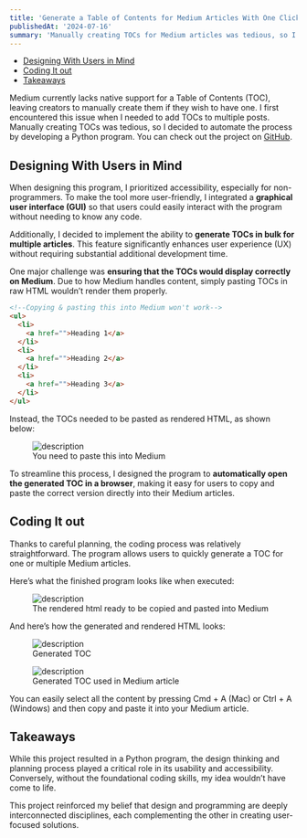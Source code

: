 ```yaml
---
title: 'Generate a Table of Contents for Medium Articles With One Click'
publishedAt: '2024-07-16'
summary: 'Manually creating TOCs for Medium articles was tedious, so I decided to automate the process by developing a Python program.'
---
```


- [Designing With Users in Mind](#designing-with-users-in-mind)
- [Coding It out](#coding-it-out)
- [Takeaways](#takeaways)

Medium currently lacks native support for a Table of Contents (TOC), leaving creators to manually create them if they wish to have one. I first encountered this issue when I needed to add TOCs to multiple posts. Manually creating TOCs was tedious, so I decided to automate the process by developing a Python program. You can check out the project on [GitHub](https://github.com/mrjwei/medium-toc-generator).

## Designing With Users in Mind

When designing this program, I prioritized accessibility, especially for non-programmers. To make the tool more user-friendly, I integrated a **graphical user interface (GUI)** so that users could easily interact with the program without needing to know any code.

Additionally, I decided to implement the ability to **generate TOCs in bulk for multiple articles**. This feature significantly enhances user experience (UX) without requiring substantial additional development time.

One major challenge was **ensuring that the TOCs would display correctly on Medium**. Due to how Medium handles content, simply pasting TOCs in raw HTML wouldn’t render them properly.

```html
<!--Copying & pasting this into Medium won't work-->
<ul>
  <li>
    <a href="">Heading 1</a>
  </li>
  <li>
    <a href="">Heading 2</a>
  </li>
  <li>
    <a href="">Heading 3</a>
  </li>
</ul>
```

Instead, the TOCs needed to be pasted as rendered HTML, as shown below:

<figure style={{ textAlign: 'center' }}>
  <img src="/generate-toc-for-medium/toc.png" alt="description" />
  <figcaption>You need to paste this into Medium</figcaption>
</figure>

To streamline this process, I designed the program to **automatically open the generated TOC in a browser**, making it easy for users to copy and paste the correct version directly into their Medium articles.

## Coding It out

Thanks to careful planning, the coding process was relatively straightforward. The program allows users to quickly generate a TOC for one or multiple Medium articles.

Here’s what the finished program looks like when executed:

<figure style={{ textAlign: 'center' }}>
  <img src="/generate-toc-for-medium/gui.png" alt="description" />
  <figcaption>The rendered html ready to be copied and pasted into Medium</figcaption>
</figure>

And here’s how the generated and rendered HTML looks:

<figure style={{ textAlign: 'center' }}>
  <img src="/generate-toc-for-medium/generated-toc.png" alt="description" />
  <figcaption>Generated TOC</figcaption>
</figure>

<figure style={{ textAlign: 'center' }}>
  <img src="/generate-toc-for-medium/toc-in-use.png" alt="description" />
  <figcaption>Generated TOC used in Medium article</figcaption>
</figure>

You can easily select all the content by pressing Cmd + A (Mac) or Ctrl + A (Windows) and then copy and paste it into your Medium article.

## Takeaways

While this project resulted in a Python program, the design thinking and planning process played a critical role in its usability and accessibility. Conversely, without the foundational coding skills, my idea wouldn’t have come to life.

This project reinforced my belief that design and programming are deeply interconnected disciplines, each complementing the other in creating user-focused solutions.
